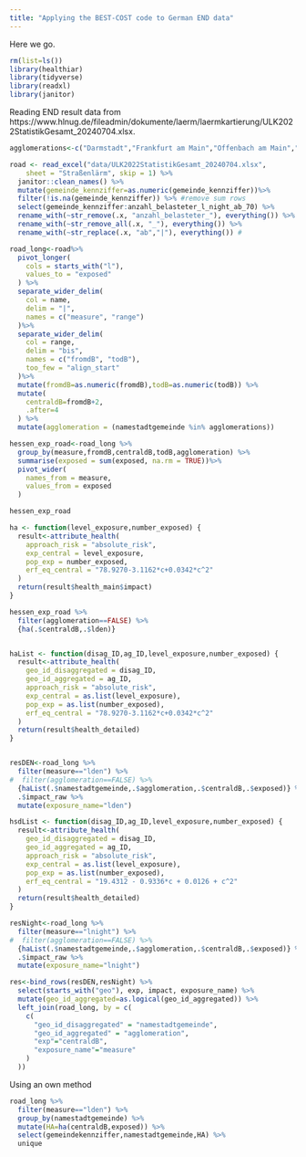 ```yaml
---
title: "Applying the BEST-COST code to German END data"
---
```



Here we go.

```r
rm(list=ls())
library(healthiar)
library(tidyverse)
library(readxl)
library(janitor)
```

Reading END result data from 
https://www.hlnug.de/fileadmin/dokumente/laerm/laermkartierung/ULK2022StatistikGesamt_20240704.xlsx.


```r
agglomerations<-c("Darmstadt","Frankfurt am Main","Offenbach am Main","Wiesbaden","Hanau","Kassel")

road <- read_excel("data/ULK2022StatistikGesamt_20240704.xlsx", 
    sheet = "Straßenlärm", skip = 1) %>% 
  janitor::clean_names() %>%
  mutate(gemeinde_kennziffer=as.numeric(gemeinde_kennziffer))%>% 
  filter(!is.na(gemeinde_kennziffer)) %>% #remove sum rows
  select(gemeinde_kennziffer:anzahl_belasteter_l_night_ab_70) %>% 
  rename_with(~str_remove(.x, "anzahl_belasteter_"), everything()) %>%
  rename_with(~str_remove_all(.x, "_"), everything()) %>% 
  rename_with(~str_replace(.x, "ab","|"), everything()) #

road_long<-road%>%
  pivot_longer(
    cols = starts_with("l"),
    values_to = "exposed"
  ) %>% 
  separate_wider_delim(
    col = name,
    delim = "|",
    names = c("measure", "range")
  )%>% 
  separate_wider_delim(
    col = range,
    delim = "bis",
    names = c("fromdB", "todB"),
    too_few = "align_start"
  )%>% 
  mutate(fromdB=as.numeric(fromdB),todB=as.numeric(todB)) %>% 
  mutate(
    centraldB=fromdB+2,
    .after=4
  ) %>% 
  mutate(agglomeration = (namestadtgemeinde %in% agglomerations))

hessen_exp_road<-road_long %>%
  group_by(measure,fromdB,centraldB,todB,agglomeration) %>% 
  summarise(exposed = sum(exposed, na.rm = TRUE))%>% 
  pivot_wider(
    names_from = measure,
    values_from = exposed
  ) 

hessen_exp_road
```

```r
ha <- function(level_exposure,number_exposed) {
  result<-attribute_health(
    approach_risk = "absolute_risk",
    exp_central = level_exposure,
    pop_exp = number_exposed,
    erf_eq_central = "78.9270-3.1162*c+0.0342*c^2"
  ) 
  return(result$health_main$impact)
}

hessen_exp_road %>% 
  filter(agglomeration==FALSE) %>% 
  {ha(.$centraldB,.$lden)}


haList <- function(disag_ID,ag_ID,level_exposure,number_exposed) {
  result<-attribute_health(
    geo_id_disaggregated = disag_ID,
    geo_id_aggregated = ag_ID,
    approach_risk = "absolute_risk",
    exp_central = as.list(level_exposure),
    pop_exp = as.list(number_exposed),
    erf_eq_central = "78.9270-3.1162*c+0.0342*c^2"
  ) 
  return(result$health_detailed)
}


resDEN<-road_long %>% 
  filter(measure=="lden") %>% 
#  filter(agglomeration==FALSE) %>% 
  {haList(.$namestadtgemeinde,.$agglomeration,.$centraldB,.$exposed)} %>% 
  .$impact_raw %>% 
  mutate(exposure_name="lden")

```

```r
hsdList <- function(disag_ID,ag_ID,level_exposure,number_exposed) {
  result<-attribute_health(
    geo_id_disaggregated = disag_ID,
    geo_id_aggregated = ag_ID,
    approach_risk = "absolute_risk",
    exp_central = as.list(level_exposure),
    pop_exp = as.list(number_exposed),
    erf_eq_central = "19.4312 - 0.9336*c + 0.0126 + c^2"
  ) 
  return(result$health_detailed)
}

resNight<-road_long %>% 
  filter(measure=="lnight") %>% 
#  filter(agglomeration==FALSE) %>% 
  {haList(.$namestadtgemeinde,.$agglomeration,.$centraldB,.$exposed)} %>% 
  .$impact_raw %>% 
  mutate(exposure_name="lnight")

res<-bind_rows(resDEN,resNight) %>% 
  select(starts_with("geo"), exp, impact, exposure_name) %>%
  mutate(geo_id_aggregated=as.logical(geo_id_aggregated)) %>% 
  left_join(road_long, by = c(
    c(
      "geo_id_disaggregated" = "namestadtgemeinde",
      "geo_id_aggregated" = "agglomeration",
      "exp"="centraldB",
      "exposure_name"="measure"
    )
  ))

```

Using an own method

```r
road_long %>% 
  filter(measure=="lden") %>% 
  group_by(namestadtgemeinde) %>% 
  mutate(HA=ha(centraldB,exposed)) %>% 
  select(gemeindekennziffer,namestadtgemeinde,HA) %>% 
  unique

```

